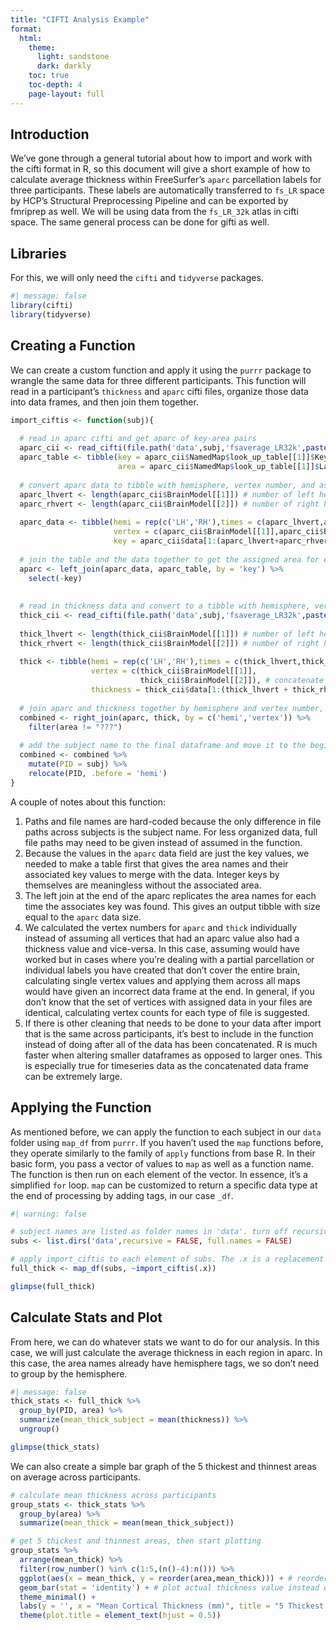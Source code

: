```yaml
---
title: "CIFTI Analysis Example"
format: 
  html:
    theme: 
      light: sandstone
      dark: darkly
    toc: true
    toc-depth: 4
    page-layout: full
---
```


## Introduction

We've gone through a general tutorial about how to import and work with the cifti format in R, so this document will give a short example of how to calculate average thickness within FreeSurfer's `aparc` parcellation labels for three participants. These labels are automatically transferred to `fs_LR` space by HCP's Structural Preprocessing Pipeline and can be exported by fmriprep as well. We will be using data from the `fs_LR_32k` atlas in cifti space. The same general process can be done for gifti as well.

## Libraries

For this, we will only need the `cifti` and `tidyverse` packages.

```r
#| message: false
library(cifti)
library(tidyverse)
```


## Creating a Function

We can create a custom function and apply it using the `purrr` package to wrangle the same data for three different participants. This function will read in a participant's `thickness` and `aparc` cifti files, organize those data into data frames, and then join them together.

```r
import_ciftis <- function(subj){
  
  # read in aparc cifti and get aparc of key-area pairs
  aparc_cii <- read_cifti(file.path('data',subj,'fsaverage_LR32k',paste0(subj,'.aparc.32k_fs_LR.dlabel.nii')))
  aparc_table <- tibble(key = aparc_cii$NamedMap$look_up_table[[1]]$Key,
                        area = aparc_cii$NamedMap$look_up_table[[1]]$Label)
  
  # convert aparc data to tibble with hemisphere, vertex number, and assigned area key
  aparc_lhvert <- length(aparc_cii$BrainModel[[1]]) # number of left hemisphere vertices in aparc
  aparc_rhvert <- length(aparc_cii$BrainModel[[2]]) # number of right hemisphere vertices in aparc
  
  aparc_data <- tibble(hemi = rep(c('LH','RH'),times = c(aparc_lhvert,aparc_rhvert)),
                       vertex = c(aparc_cii$BrainModel[[1]],aparc_cii$BrainModel[[2]]),
                       key = aparc_cii$data[1:(aparc_lhvert+aparc_rhvert)])
  
  # join the table and the data together to get the assigned area for each vertex then drop the key
  aparc <- left_join(aparc_data, aparc_table, by = 'key') %>%
    select(-key)
  
  
  # read in thickness data and convert to a tibble with hemisphere, vertex number, and thickness
  thick_cii <- read_cifti(file.path('data',subj,'fsaverage_LR32k',paste0(subj,'.thickness.32k_fs_LR.dscalar.nii')))
  
  thick_lhvert <- length(thick_cii$BrainModel[[1]]) # number of left hemisphere vertices in thickness cifti
  thick_rhvert <- length(thick_cii$BrainModel[[2]]) # number of right hemisphere vertices in thickness cifti
  
  thick <- tibble(hemi = rep(c('LH','RH'),times = c(thick_lhvert,thick_rhvert)),
                  vertex = c(thick_cii$BrainModel[[1]],
                             thick_cii$BrainModel[[2]]), # concatenate the vertex numbers
                  thickness = thick_cii$data[1:(thick_lhvert + thick_rhvert)]) # get data for all vertices
  
  # join aparc and thickness together by hemisphere and vertex number, then drop vertices with "???" area
  combined <- right_join(aparc, thick, by = c('hemi','vertex')) %>%
    filter(area != "???")
  
  # add the subject name to the final dataframe and move it to the beginning
  combined <- combined %>%
    mutate(PID = subj) %>%
    relocate(PID, .before = 'hemi')
}
```

A couple of notes about this function:

1. Paths and file names are hard-coded because the only difference in file paths across subjects is the subject name. For less organized data, full file paths may need to be given instead of assumed in the function.
2. Because the values in the `aparc` data field are just the key values, we needed to make a table first that gives the area names and their associated key values to merge with the data. Integer keys by themselves are meaningless without the associated area.
3. The left join at the end of the aparc replicates the area names for each time the associates key was found. This gives an output tibble with size equal to the `aparc` data size.
4. We calculated the vertex numbers for `aparc` and `thick` individually instead of assuming all vertices that had an aparc value also had a thickness value and vice-versa. In this case, assuming would have worked but in cases where you're dealing with a partial parcellation or individual labels you have created that don't cover the entire brain, calculating single vertex values and applying them across all maps would have given an incorrect data frame at the end. In general, if you don't know that the set of vertices with assigned data in your files are identical, calculating vertex counts for each type of file is suggested.
5. If there is other cleaning that needs to be done to your data after import that is the same across participants, it's best to include in the function instead of doing after all of the data has been concatenated. R is much faster when altering smaller dataframes as opposed to larger ones. This is especially true for timeseries data as the concatenated data frame can be extremely large.

## Applying the Function

As mentioned before, we can apply the function to each subject in our `data` folder using `map_df` from `purrr`. If you haven't used the `map` functions before, they operate similarly to the family of `apply` functions from base R. In their basic form, you pass a vector of values to `map` as well as a function name. The function is then run on each element of the vector. In essence, it's a simplified `for` loop. `map` can be customized to return a specific data type at the end of processing by adding tags, in our case `_df`.

```r
#| warning: false

# subject names are listed as folder names in 'data'. turn off recursive search and full names
subs <- list.dirs('data',recursive = FALSE, full.names = FALSE)

# apply import_ciftis to each element of subs. The .x is a replacement variable for the subject name
full_thick <- map_df(subs, ~import_ciftis(.x))

glimpse(full_thick)
```

## Calculate Stats and Plot

From here, we can do whatever stats we want to do for our analysis. In this case, we will just calculate the average thickness in each region in aparc. In this case, the area names already have hemisphere tags, we so don't need to group by the hemisphere.

```r
#| message: false
thick_stats <- full_thick %>% 
  group_by(PID, area) %>%
  summarize(mean_thick_subject = mean(thickness)) %>%
  ungroup()

glimpse(thick_stats)
```

We can also create a simple bar graph of the 5 thickest and thinnest areas on average across participants.

```r
# calculate mean thickness across participants
group_stats <- thick_stats %>%
  group_by(area) %>%
  summarize(mean_thick = mean(mean_thick_subject))

# get 5 thickest and thinnest areas, then start plotting
group_stats %>%
  arrange(mean_thick) %>%
  filter(row_number() %in% c(1:5,(n()-4):n())) %>%
  ggplot(aes(x = mean_thick, y = reorder(area,mean_thick))) + # reorder will plot in order of mean_thick instead of abc
  geom_bar(stat = 'identity') + # plot actual thickness value instead of count
  theme_minimal() +
  labs(y = '', x = "Mean Cortical Thickness (mm)", title = "5 Thickest and Thinnest Areas") +
  theme(plot.title = element_text(hjust = 0.5))
```
